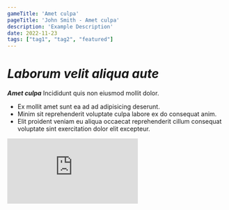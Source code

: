 ```yaml
---
gameTitle: 'Amet culpa'
pageTitle: 'John Smith - Amet culpa'
description: 'Example Description'
date: 2022-11-23
tags: ["tag1", "tag2", "featured"]
---
```


# *Laborum velit aliqua aute*

***Amet culpa*** Incididunt quis non eiusmod mollit dolor.

- Ex mollit amet sunt ea ad ad adipisicing deserunt.
- Minim sit reprehenderit voluptate culpa labore ex do consequat anim.
- Elit proident veniam eu aliqua occaecat reprehenderit cillum consequat voluptate sint exercitation dolor elit excepteur.

<iframe class="aspect-video w-full" loading="lazy" src="https://www.youtube-nocookie.com/embed/dQw4w9WgXcQ?si=MyQu1ae6YBqV7RAv" title="YouTube video player" frameborder="0" allowfullscreen></iframe>
